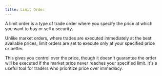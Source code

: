 ```yaml
---
title: Limit Order
---
```

A limit order is a type of trade order where you specify the price at which you want to buy or sell a security.

Unlike market orders, where trades are executed immediately at the best available prices, limit orders are set to execute only at your specified price or better.

This gives you control over the price, though it doesn't guarantee the order will be executed if the market price never reaches your specified limit. It's a useful tool for traders who prioritize price over immediacy.
